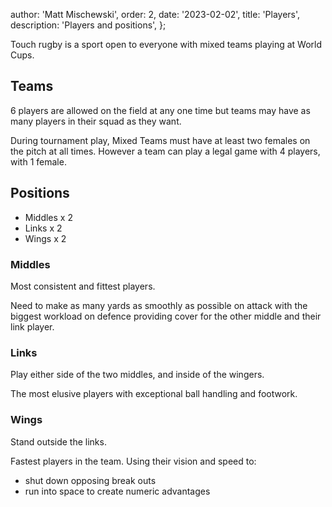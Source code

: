 
  author: 'Matt Mischewski',
  order: 2,
  date: '2023-02-02',
  title: 'Players',
  description: 'Players and positions',
};


Touch rugby is a sport open to everyone with mixed teams playing at World Cups.

## Teams

6 players are allowed on the field at any one time but teams may have as many players in their squad as they want.

During tournament play, Mixed Teams must have at least two females on the pitch at all times. However a team can play a legal game with 4 players, with 1 female.

## Positions

- Middles x 2
- Links x 2
- Wings x 2

### Middles

Most consistent and fittest players.

Need to make as many yards as smoothly as possible on attack with the biggest workload on defence providing cover for the other middle and their link player.

### Links

Play either side of the two middles, and inside of the wingers.

The most elusive players with exceptional ball handling and footwork.

### Wings

Stand outside the links.

Fastest players in the team. Using their vision and speed to:

- shut down opposing break outs
- run into space to create numeric advantages
